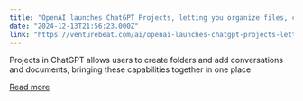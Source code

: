 ```yaml
---
title: "OpenAI launches ChatGPT Projects, letting you organize files, chats in groups"
date: "2024-12-13T21:56:23.000Z"
link: "https://venturebeat.com/ai/openai-launches-chatgpt-projects-letting-you-organize-files-chats-in-groups/"
---
```


Projects in ChatGPT allows users to create folders and add conversations and documents, bringing these capabilities together in one place. 

[Read more](https://venturebeat.com/ai/openai-launches-chatgpt-projects-letting-you-organize-files-chats-in-groups/)
